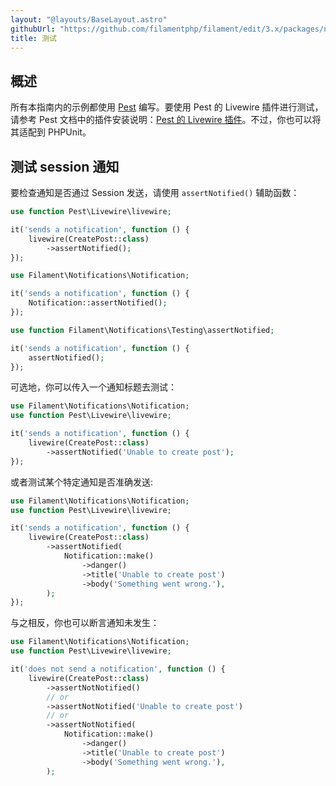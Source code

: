 ```yaml
---
layout: "@layouts/BaseLayout.astro"
githubUrl: "https://github.com/filamentphp/filament/edit/3.x/packages/notifications/docs/06-testing.md"
title: 测试
---
```


## 概述

所有本指南内的示例都使用 [Pest](https://pestphp.com) 编写。要使用 Pest 的 Livewire 插件进行测试，请参考 Pest 文档中的插件安装说明：[Pest 的 Livewire 插件](https://pestphp.com/docs/plugins#livewire)。不过，你也可以将其适配到 PHPUnit。

## 测试 session 通知

要检查通知是否通过 Session 发送，请使用 `assertNotified()` 辅助函数：

```php
use function Pest\Livewire\livewire;

it('sends a notification', function () {
    livewire(CreatePost::class)
        ->assertNotified();
});
```

```php
use Filament\Notifications\Notification;

it('sends a notification', function () {
    Notification::assertNotified();
});
```

```php
use function Filament\Notifications\Testing\assertNotified;

it('sends a notification', function () {
    assertNotified();
});
```

可选地，你可以传入一个通知标题去测试：

```php
use Filament\Notifications\Notification;
use function Pest\Livewire\livewire;

it('sends a notification', function () {
    livewire(CreatePost::class)
        ->assertNotified('Unable to create post');
});
```

或者测试某个特定通知是否准确发送:

```php
use Filament\Notifications\Notification;
use function Pest\Livewire\livewire;

it('sends a notification', function () {
    livewire(CreatePost::class)
        ->assertNotified(
            Notification::make()
                ->danger()
                ->title('Unable to create post')
                ->body('Something went wrong.'),
        );
});
```

与之相反，你也可以断言通知未发生：

```php
use Filament\Notifications\Notification;
use function Pest\Livewire\livewire;

it('does not send a notification', function () {
    livewire(CreatePost::class)
        ->assertNotNotified()
        // or
        ->assertNotNotified('Unable to create post')
        // or
        ->assertNotNotified(
            Notification::make()
                ->danger()
                ->title('Unable to create post')
                ->body('Something went wrong.'),
        );
```
